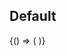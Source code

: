 
<Meta title="Expenses/ExpenseForm" component={ExpenseForm} />

## Default

<Canvas>
  <Story name="Default">
    {() => (
      <ExpenseForm
        collective={{ currency: 'USD' }}
        loggedInAccount={loggedInUser}
        payoutProfiles={[
          {
            id: '1',
            name: 'Frank Zappa',
            type: 'INDIVIDUAL',
            slug: 'zappa',
            imageUrl: 'https://images-staging.opencollective.com/betree/34c2aa0/avatar.png',
          },
          {
            id: '2',
            name: 'Doohi Collective Inc',
            slug: 'opencollective',
            type: 'ORGANIZATION',
            imageUrl: 'https://images-staging.opencollective.com/opencollective/8c4448e/logo/256.png',
          },
        ]}
        expense={{
          id: '1',
          type: 'RECEIPT',
          description: 'Food for the team retreat',
          items: [
            {
              id: '1',
              url: 'https://loremflickr.com/120/120/invoice?lock=1',
              description: 'Fancy restaurant',
              amount: 17500,
              incurredAt: '2020-01-01',
            },
            {
              id: '2',
              url: 'https://loremflickr.com/120/120/invoice?lock=2',
              description: 'Potatoes & cheese for the non-vegan raclette',
              amount: 3000,
              incurredAt: '2020-01-01',
            },
          ],
        }}
        onSubmit={console.log}
      />
    )}
  </Story>
</Canvas>
